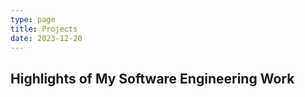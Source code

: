 ```yaml
---
type: page
title: Projects
date: 2023-12-20
---
```


## Highlights of My Software Engineering Work 


<Project 
  title="Better Texter" 
  description="Better Texter is an innovative iMessage application that leverages artificial intelligence to enhance text communication. 
  It offers unique features like style translation, enabling users to switch their texts into various tones such as professional, friendly, or humorous. 
  Additionally, it supports translation into nine languages. Another standout feature is smart voice texting. 
  This feature enables users to speak their messages, which are then automatically transformed into well-structured texts with impeccable grammar in any desired tone
  Furthermore, users can personalize their texting experience through settings available in the Better 
  Texter companion app outside of iMessage." 
  mediaUrl="/images/BetterTexterwebsitemv.mp4" 
  projectUrl="https://apps.apple.com/us/app/better-texter/id6451396342"
/>
---
<Project 
  title="Workout API" 
  description="Engineered a RESTful API using the FastAPI framework with a Postgres database hosted by Supabase. The Workout API provides enpoints for  user management,
   and workout-related features like recommendations, logs, and goals.  The Workout API is backed by a Postgres database hosted by Supabase. Thorough out this project, I
   learned many lessons such as the importance of documentation, how to manage concurrent requests. The API can generate the predicted weight loss for a user based on their
   past workout logs, and uses basal metabolic rate and daily energy expenditure to determine daily caloric deficit to produce generate a custom workout plan. In working on 
   this project, I gained experience in a variety of technologies including FastAPI, Alembic, Faker, SQLAlchemy. " 
  mediaUrl="/images/WorkoutAPI.png"
  projectUrl="https://github.com/project1"
/>
---
<Project 
  title="Screen Squad Movie Website" 
  description="This is the second project description." 
  mediaUrl="/static/images/projects/project2.jpg" 
  projectUrl="https://github.com/project2"
/>
---
<Project 
  title="Custom Threading Library" 
  description="Be sure to mention how we manipuleated the return address stack to create threads" 
  mediaUrl="/images/threading.png" 
  projectUrl="https://github.com/project2"
/>
---
<Project 
  title="Divorce Prediction Machine Learning Model" 
  description="Talk about the ML methods that I used, and the transformation with the data, also mention NumPy and Pandas" 
  mediaUrl="/images/divorce.png" 
  projectUrl="https://github.com/project2"
/>
---
<Project 
  title="File Compression Tool" 
  description="Use of Huffman encoding to compress files, talk about data structures implemented from scratch in C." 
  mediaUrl="/images/huffman.png" 
  projectUrl="https://github.com/project2"
/>
---
<Project 
  title="Tiny File System" 
  description="Talk about what went into file system design and the features mine supports." 
  mediaUrl="/images/filesystem.png" 
  projectUrl="https://github.com/project2"
/>
---
<Project 
  title="Memory Simulator" 
  description="Talk about implementing paging and using " 
  mediaUrl="/images/memory.png" 
  projectUrl="https://github.com/project2"
/>
---
<Project 
  title="TBD Java Project Using OOP & UML" 
  description="This is the second project description." 
  mediaUrl="/static/images/projects/project2.jpg" 
  projectUrl="https://github.com/project2"
/>
---